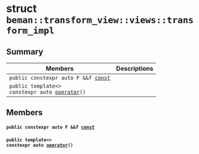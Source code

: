 # struct `beman::transform_view::views::transform_impl`

## Summary

 Members                        | Descriptions
--------------------------------|---------------------------------------------
`public constexpr auto F &&f `[`const`](#structbeman_1_1transform__view_1_1views_1_1transform__impl_1a33e95b2e0ca666456c68bfc876dff739) |
`public template<>`  <br/>`constexpr auto `[`operator`](#structbeman_1_1transform__view_1_1views_1_1transform__impl_1a1024da352d56d75fad18d328fe1b420e)`()` |

## Members

#### `public constexpr auto F &&f `[`const`](#structbeman_1_1transform__view_1_1views_1_1transform__impl_1a33e95b2e0ca666456c68bfc876dff739)

#### `public template<>`  <br/>`constexpr auto `[`operator`](#structbeman_1_1transform__view_1_1views_1_1transform__impl_1a1024da352d56d75fad18d328fe1b420e)`()`
